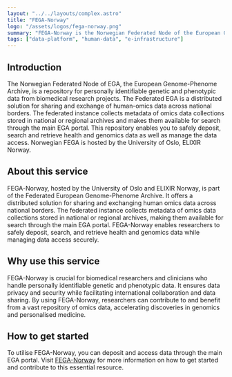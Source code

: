 ```yaml
---
layout: "../../layouts/complex.astro"
title: "FEGA-Norway"
logo: "/assets/logos/fega-norway.png"
summary: "FEGA-Norway is the Norwegian Federated Node of the European Genome-Phenome Archive, providing a secure repository for genetic and phenotypic data."
tags: ["data-platform", "human-data", "e-infrastructure"]
---
```


## Introduction

The Norwegian Federated Node of EGA, the European Genome-Phenome Archive, is a repository for personally identifiable genetic and phenotypic data from biomedical research projects. The Federated EGA is a distributed solution for sharing and exchange of human-omics data across national borders. The federated instance collects metadata of omics data collections stored in national or regional archives and makes them available for search through the main EGA portal. This repository enables you to safely deposit, search and retrieve health and genomics data as well as manage the data access. Norwegian FEGA is hosted by the University of Oslo, ELIXIR Norway.

## About this service

FEGA-Norway, hosted by the University of Oslo and ELIXIR Norway, is part of the Federated European Genome-Phenome Archive. It offers a distributed solution for sharing and exchanging human omics data across national borders. The federated instance collects metadata of omics data collections stored in national or regional archives, making them available for search through the main EGA portal. FEGA-Norway enables researchers to safely deposit, search, and retrieve health and genomics data while managing data access securely.

## Why use this service

FEGA-Norway is crucial for biomedical researchers and clinicians who handle personally identifiable genetic and phenotypic data. It ensures data privacy and security while facilitating international collaboration and data sharing. By using FEGA-Norway, researchers can contribute to and benefit from a vast repository of omics data, accelerating discoveries in genomics and personalised medicine.

## How to get started

To utilise FEGA-Norway, you can deposit and access data through the main EGA portal. Visit [FEGA-Norway](https://ega.elixir.no/) for more information on how to get started and contribute to this essential resource.

